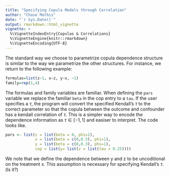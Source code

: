 ```yaml
---
title: "Specifying Copula Models through Correlation"
author: "Chase Mathis"
date: "`r Sys.Date()`"
output: rmarkdown::html_vignette
vignette: >
  %\VignetteIndexEntry{Copulas & Correlations}
  %\VignetteEngine{knitr::rmarkdown}
  %\VignetteEncoding{UTF-8}
---
```


The standard way we choose to parametrize copula dependence structure is 
similar to the way we parametrize the other structures. For instance, we return 
to the following example: \begin{align*}
Z &\sim N(0, \; \sigma_z^2)\\
X \mid Z=z &\sim N(\mu_x, \; \sigma_x^2)\\
Y \mid \operatorname{do}(X=x) &\sim N(\mu_y, \; \sigma_y^2)
\end{align*}


```r
formulas=list(z~1, x~z, y~x, ~1)
family=rep(1,4)
```

The formulas and family variables are familiar. When defining the `pars` variable
we replace the familiar `beta` in the cop entry to a `tau`. If the user specifies
a $\tau$, the program will convert the specified Kendall's $\tau$ to the correct
parameter so that the copula between the outcome and confounder has a 
kendall correlation of $\tau$. This is a simpler way to encode the dependence information
as $\tau \in [-1,1]$ and easiser to interpret. The code looks like.

```r
pars <- list(z = list(beta = 0, phi=1),
             x = list(beta = c(0,0.5), phi=1),
             y = list(beta = c(0,0.3), phi=1),
             cop = list(y= list(z = list(tau = 0.25))))
```

We note that we define the dependence between y and z to be uncoditional 
on the treatment x. This assumption is necessary for specifying Kendall's $\tau$.
(Is it?)

